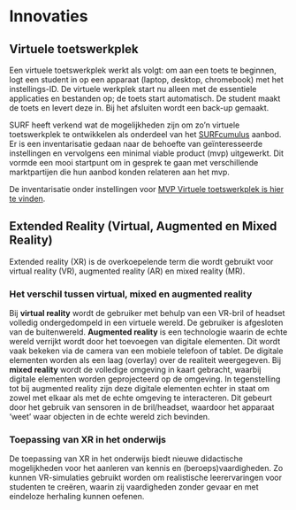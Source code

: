# Innovaties

## Virtuele toetswerkplek

Een virtuele toetswerkplek werkt als volgt: om aan een toets te beginnen, logt een student in op een apparaat (laptop, desktop, chromebook) met het instellings-ID. De virtuele werkplek start nu alleen met de essentiele applicaties en bestanden op; de toets start automatisch. De student maakt de toets en levert deze in. Bij het afsluiten wordt een back-up gemaakt.

SURF heeft verkend wat de mogelijkheden zijn om zo'n virtuele toetswerkplek te ontwikkelen als onderdeel van het [SURFcumulus](https://www.surf.nl/diensten/surfcumulus) aanbod. Er is een inventarisatie gedaan naar de behoefte van geïnteresseerde instellingen en vervolgens een minimal viable product (mvp) uitgewerkt. Dit vormde een mooi startpunt om in gesprek te gaan met verschillende marktpartijen die hun aanbod konden relateren aan het mvp. 

De inventarisatie onder instellingen voor [MVP Virtuele toetswerkplek is hier te vinden](https://www.surf.nl/files/2021-08/de-virtuele-toetswerkplek.pdf).

## Extended Reality (Virtual, Augmented en Mixed Reality)
 
Extended reality (XR) is de overkoepelende term die wordt gebruikt voor virtual reality (VR), augmented reality (AR) en mixed reality (MR). 

### Het verschil tussen virtual, mixed en augmented reality
Bij **virtual reality** wordt de gebruiker met behulp van een VR-bril of headset volledig ondergedompeld in een virtuele wereld. De gebruiker is afgesloten van de buitenwereld. **Augmented reality** is een technologie waarin de echte wereld verrijkt wordt door het toevoegen van digitale elementen. Dit wordt vaak bekeken via de camera van een mobiele telefoon of tablet. De digitale elementen worden als een laag (overlay) over de realiteit weergegeven. Bij **mixed reality** wordt de volledige omgeving in kaart gebracht, waarbij digitale elementen worden geprojecteerd op de omgeving. In tegenstelling tot bij augmented reality zijn deze digitale elementen echter in staat om zowel met elkaar als met de echte omgeving te interacteren. Dit gebeurt door het gebruik van sensoren in de bril/headset, waardoor het apparaat 'weet' waar objecten in de echte wereld zich bevinden. 

### Toepassing van XR in het onderwijs
De toepassing van XR in het onderwijs biedt nieuwe didactische mogelijkheden voor het aanleren van kennis en (beroeps)vaardigheden. Zo kunnen VR-simulaties gebruikt worden om realistische leerervaringen voor studenten te creëren, waarin zij vaardigheden zonder gevaar en met eindeloze herhaling kunnen oefenen. 
